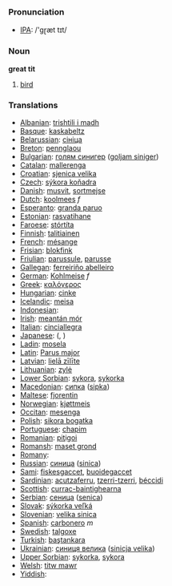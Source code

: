 === Pronunciation ===
*[[w:IPA|IPA]]: /'gɽæt tɪt/

=== Noun ===

'''great tit'''

# [[bird]]

=== Translations ===

*[[Albanian]]: [[trishtili i madh]]
*[[Basque]]: [[kaskabeltz]]
*[[Belarussian]]: [[сініца]]
*[[Breton]]: [[pennglaou]]
*[[Bulgarian]]: [[голям синигер]] ([[goljam siniger]])
*[[Catalan]]: [[mallerenga]]
*[[Croatian]]: [[sjenica velika]]
*[[Czech]]: [[sýkora koňadra]]
*[[Danish]]: [[musvit]], [[sortmejse]]
*[[Dutch]]: [[koolmees]] ''f''
*[[Esperanto]]: [[granda paruo]]
*[[Estonian]]: [[rasvatihane]]
*[[Faroese]]: [[stórtíta]]
*[[Finnish]]: [[talitiainen]]
*[[French]]: [[mésange]] '' ''
*[[Frisian]]: [[blokfink]]
*[[Friulian]]: [[parussule]], [[parusse]]
*[[Gallegan]]: [[ferreiriño abelleiro]]
*[[German]]: [[Kohlmeise]] ''f''
*[[Greek]]: [[καλόγερος]] '' ''
*[[Hungarian]]: [[cinke]]
*[[Icelandic]]: [[meisa]]
*[[Indonesian]]: [[]]
*[[Irish]]: [[meantán mór]]
*[[Italian]]: [[cinciallegra]] '' ''
*[[Japanese]]: [[]] ([[]], )
*[[Ladin]]: [[mosela]]
*[[Latin]]: [[Parus major]] '' ''
*[[Latvian]]: [[lielā zīlīte]]
*[[Lithuanian]]: [[zylė]]
*[[Lower Sorbian]]: [[sykora]], [[sykorka]]
*[[Macedonian]]: [[сипка]] ([[sipka]])
*[[Maltese]]: [[fjorentin]]
*[[Norwegian]]: [[kjøttmeis]]
*[[Occitan]]: [[mesenga]]
*[[Polish]]: [[sikora bogatka]] '' ''
*[[Portuguese]]: [[chapim]]
*[[Romanian]]: [[piţigoi]]
*[[Romansh]]: [[maset grond]]
*[[Romany]]: [[]]
*[[Russian]]: [[синица]] ([[sinica]]) '' ''
*[[Sami]]: [[fiskesgaccet]], [[buoidegaccet]]
*[[Sardinian]]: [[acutzaferru]], [[tzerri-tzerri]], [[béccidi]]
*[[Scottish]]: [[currac-baintighearna]]
*[[Serbian]]: [[сеница]] ([[senica]])
*[[Slovak]]: [[sýkorka veľká]]
*[[Slovenian]]: [[velika sinica]]
*[[Spanish]]: [[carbonero]] ''m''
*[[Swedish]]: [[talgoxe]]
*[[Turkish]]: [[baştankara]]
*[[Ukrainian]]: [[синиця велика]] ([[sinicja velika]])
*[[Upper Sorbian]]: [[sykorka]], [[sykora]]
*[[Welsh]]: [[titw mawr]]
*[[Yiddish]]: [[]]